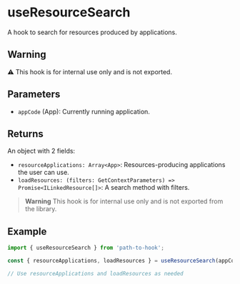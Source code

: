 
<Meta title="Hooks/useResourceSearch" />

# useResourceSearch

A hook to search for resources produced by applications.

## Warning

⚠️ This hook is for internal use only and is not exported.

## Parameters

- `appCode` (App): Currently running application.

## Returns

An object with 2 fields:

- `resourceApplications: Array<App>`: Resources-producing applications the user can use.
- `loadResources: (filters: GetContextParameters) => Promise<ILinkedResource[]>`: A search method with filters.

> **Warning**
> This hook is for internal use only and is not exported from the library.

## Example

```typescript
import { useResourceSearch } from 'path-to-hook';

const { resourceApplications, loadResources } = useResourceSearch(appCode);

// Use resourceApplications and loadResources as needed
```
